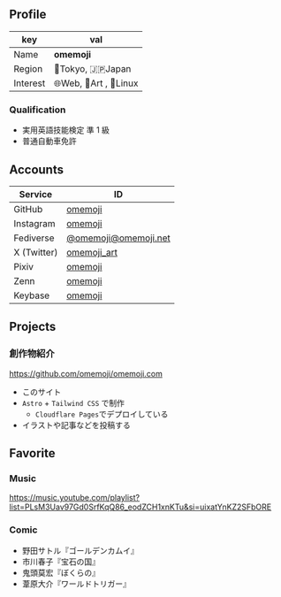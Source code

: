 ## Profile

| key      | val                    |
| -------- | ---------------------- |
| Name     | **omemoji**            |
| Region   | 🗼Tokyo, 🇯🇵Japan       |
| Interest | 🌐Web, 🎨Art , 🐧Linux |

### Qualification

- 実用英語技能検定 準 1 級
- 普通自動車免許

## Accounts

| Service     | ID                                                  |
| ----------- | --------------------------------------------------- |
| GitHub      | [omemoji](https://github.com/omemoji)               |
| Instagram   | [omemoji](https://instagram.com/omemoji)            |
| Fediverse   | [@omemoji@omemoji.net](https://omemoji.net/omemoji) |
| X (Twitter) | [omemoji_art](https://twitter.com/omemoji_art)      |
| Pixiv       | [omemoji](https://www.pixiv.net/users/65949346)     |
| Zenn        | [omemoji](https://zenn.dev/omemoji)                 |
| Keybase     | [omemoji](https://keybase.io/omemoji)               |

## Projects

### 創作物紹介

https://github.com/omemoji/omemoji.com

- このサイト
- `Astro` + `Tailwind CSS` で制作
  - `Cloudflare Pages`でデプロイしている
- イラストや記事などを投稿する

## Favorite

### Music

https://music.youtube.com/playlist?list=PLsM3Uav97Gd0SrfKqQ86_eodZCH1xnKTu&si=uixatYnKZ2SFbORE

### Comic

- 野田サトル『ゴールデンカムイ』
- 市川春子『宝石の国』
- 鬼頭莫宏『ぼくらの』
- 葦原大介『ワールドトリガー』
